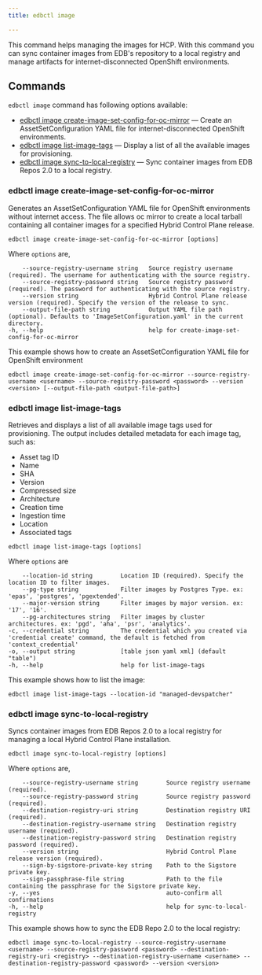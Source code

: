 ```yaml
---
title: edbctl image

---
```


This command helps managing the images for HCP. With this command you can sync container images from EDB's repository to a local registry and manage artifacts for internet-disconnected OpenShift environments.

## Commands

`edbctl image` command has following options available:

-   [edbctl image create-image-set-config-for-oc-mirror](#edbctl-image-create-image-set-config-for-oc-mirror)	— Create an AssetSetConfiguration YAML file for internet-disconnected OpenShift environments.
-   [edbctl image list-image-tags](#edbctl-image-list-image-tags) — Display a list of all the available images for provisioning.
-   [edbctl image sync-to-local-registry](#edbctl-image-sync-to-local-registry) — Sync container images from EDB Repos 2.0 to a local registry.

### edbctl image create-image-set-config-for-oc-mirror

Generates an AssetSetConfiguration YAML file for OpenShift environments without internet access. The file allows oc mirror to create a local tarball containing all container images for a specified Hybrid Control Plane release.

```
edbctl image create-image-set-config-for-oc-mirror [options]
```

Where `options` are,

```
    --source-registry-username string   Source registry username (required). The username for authenticating with the source registry.
    --source-registry-password string   Source registry password (required). The password for authenticating with the source registry.
    --version string                    Hybrid Control Plane release version (required). Specify the version of the release to sync.
    --output-file-path string           Output YAML file path (optional). Defaults to 'ImageSetConfiguration.yaml' in the current directory.
-h, --help                              help for create-image-set-config-for-oc-mirror
```

This example shows how to create an AssetSetConfiguration YAML file for OpenShift environment

```
edbctl image create-image-set-config-for-oc-mirror --source-registry-username <username> --source-registry-password <password> --version <version> [--output-file-path <output-file-path>]
```

### edbctl image list-image-tags

Retrieves and displays a list of all available image tags used for provisioning. The output includes detailed metadata for each image tag, such as:

-   Asset tag ID
-   Name
-   SHA
-   Version
-   Compressed size
-   Architecture
-   Creation time
-   Ingestion time
-   Location
-   Associated tags

```
edbctl image list-image-tags [options]
```

Where `options` are

```      
    --location-id string        Location ID (required). Specify the location ID to filter images.
    --pg-type string            Filter images by Postgres Type. ex: 'epas', 'postgres', 'pgextended'.
    --major-version string      Filter images by major version. ex: '17', '16'.
    --pg-architectures string   Filter images by cluster architectures. ex: 'pgd', 'aha', 'psr', 'analytics'.
-c, --credential string         The credential which you created via 'credential create' command, the default is fetched from 'context_credential'
-o, --output string             [table json yaml xml] (default "table")
-h, --help                      help for list-image-tags
```

This example shows how to list the image:

```
edbctl image list-image-tags --location-id "managed-devspatcher"
```

### edbctl image sync-to-local-registry

Syncs container images from EDB Repos 2.0 to a local registry for managing a local Hybrid Control Plane installation.

```
edbctl image sync-to-local-registry [options]
```

Where `options` are,

```
    --source-registry-username string        Source registry username (required).
    --source-registry-password string        Source registry password (required).
    --destination-registry-uri string        Destination registry URI (required).
    --destination-registry-username string   Destination registry username (required).
    --destination-registry-password string   Destination registry password (required).
    --version string                         Hybrid Control Plane release version (required).
    --sign-by-sigstore-private-key string    Path to the Sigstore private key.
    --sign-passphrase-file string            Path to the file containing the passphrase for the Sigstore private key.
-y, --yes                                    auto-confirm all confirmations
-h, --help                                   help for sync-to-local-registry
```

This example shows how to sync the EDB Repo 2.0 to the local registry:

```
edbctl image sync-to-local-registry --source-registry-username <username> --source-registry-password <password> --destination-registry-uri <registry> --destination-registry-username <username> --destination-registry-password <password> --version <version>
```
